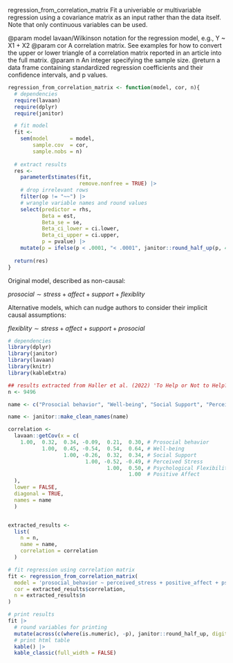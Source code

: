 regression_from_correlation_matrix
Fit a univeriable or multivariable regression using a covariance matrix as an input rather than the data itself. Note that only continuous variables can be used. 

@param model lavaan/Wilkinson notation for the regression model, e.g., Y ~ X1 + X2
@param cor A correlation matrix. See examples for how to convert the upper or lower triangle of a correlation matrix reported in an article into the full matrix. 
@param n An integer specifying the sample size.
@return a data frame containing standardized regression coefficients and their confidence intervals, and p values.


```r

regression_from_correlation_matrix <- function(model, cor, n){
  # dependencies
  require(lavaan)
  require(dplyr)
  require(janitor)

  # fit model
  fit <- 
    sem(model       = model, 
        sample.cov  = cor, 
        sample.nobs = n)
  
  # extract results
  res <- 
    parameterEstimates(fit, 
                       remove.nonfree = TRUE) |>
    # drop irrelevant rows
    filter(op != "~~") |>
    # wrangle variable names and round values
    select(predictor = rhs,
           Beta = est,
           Beta_se = se,
           Beta_ci_lower = ci.lower,
           Beta_ci_upper = ci.upper,
           p = pvalue) |>
    mutate(p = ifelse(p < .0001, "< .0001", janitor::round_half_up(p, 4)))
  
  return(res)
}

```

Original model, described as non-causal:

$prosocial \sim stress + affect + support + flexiblity$

Alternative models, which can nudge authors to consider their implicit causal assumptions:

$flexiblity \sim stress + affect + support + prosocial$

```r

# dependencies 
library(dplyr)
library(janitor)
library(lavaan)
library(knitr)
library(kableExtra)

## results extracted from Haller et al. (2022) 'To Help or Not to Help? Prosocial Behavior, Its Association With Well-Being, and Predictors of Prosocial Behavior During the Coronavirus Disease Pandemic'
n <- 9496

name <- c("Prosocial behavior", "Well-being", "Social Support", "Perceived Stress", "Psychological Flexibility", "Positive Affect")

name <- janitor::make_clean_names(name)

correlation <- 
  lavaan::getCov(x = c(
    1.00,  0.32,  0.34, -0.09,  0.21,  0.30, # Prosocial behavior
           1.00,  0.45, -0.54,  0.54,  0.64, # Well-being
                  1.00, -0.26,  0.32,  0.34, # Social Support
                         1.00, -0.52, -0.49, # Perceived Stress
                                1.00,  0.50, # Psychological Flexibility
                                       1.00  # Positive Affect
  ),
  lower = FALSE,
  diagonal = TRUE, 
  names = name
  )


extracted_results <-
  list(
    n = n,
    name = name,
    correlation = correlation
  )

# fit regression using correlation matrix
fit <- regression_from_correlation_matrix(
  model = 'prosocial_behavior ~ perceived_stress + positive_affect + psychological_flexibility + social_support',
  cor = extracted_results$correlation,
  n = extracted_results$n
)

# print results
fit |>
  # round variables for printing
  mutate(across(c(where(is.numeric), -p), janitor::round_half_up, digits = 2)) |>
  # print html table
  kable() |>
  kable_classic(full_width = FALSE)


```


